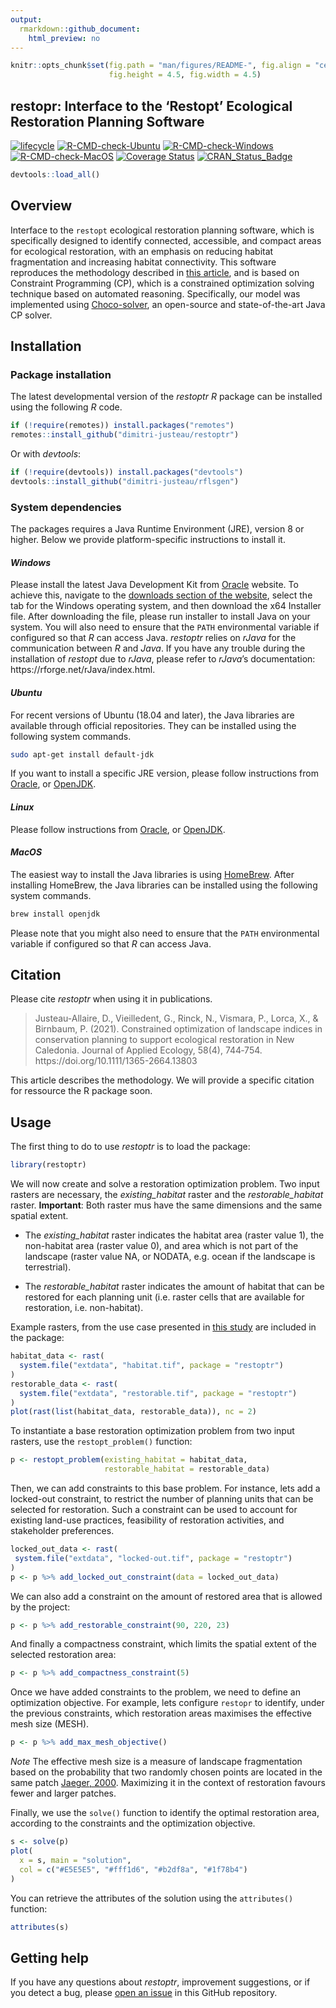 ```yaml
---
output:
  rmarkdown::github_document:
    html_preview: no
---
```


```r
knitr::opts_chunk$set(fig.path = "man/figures/README-", fig.align = "center",
                      fig.height = 4.5, fig.width = 4.5)
```

<!--- README.md is generated from README.Rmd. Please edit that file -->

## restopr: Interface to the 'Restopt' Ecological Restoration Planning Software

[![lifecycle](https://img.shields.io/badge/Lifecycle-experimental-orange.svg)](https://lifecycle.r-lib.org/articles/stages.html)
[![R-CMD-check-Ubuntu](https://img.shields.io/github/workflow/status/dimitri-justeau/restoptr/Ubuntu/master.svg?label=Ubuntu)](https://github.com/dimitri-justeau/restoptr/actions)
[![R-CMD-check-Windows](https://img.shields.io/github/workflow/status/dimitri-justeau/restoptr/Windows/master.svg?label=Windows)](https://github.com/dimitri-justeau/restoptr/actions)
[![R-CMD-check-MacOS](https://img.shields.io/github/workflow/status/dimitri-justeau/restoptr/Mac%20OSX/master.svg?label=MacOS)](https://github.com/dimitri-justeau/restoptr/actions)
[![Coverage Status](https://codecov.io/github/dimitri-justeau/restoptr/coverage.svg?branch=master)](https://app.codecov.io/gh/dimitri-justeau/restoptr)
[![CRAN_Status_Badge](http://www.r-pkg.org/badges/version/restoptr)](https://github.com/dimitri-justeau/restoptr)

```r
devtools::load_all()
```

## Overview

Interface to the `restopt` ecological restoration planning software, which is specifically designed to identify connected, accessible, and compact areas for ecological restoration, with an emphasis on reducing habitat fragmentation and increasing habitat connectivity. This software reproduces the methodology described in [this article](https://besjournals.onlinelibrary.wiley.com/doi/full/10.1111/1365-2664.13803), and is based on Constraint Programming (CP), which is a constrained optimization solving technique based on automated reasoning. Specifically, our model was implemented using [Choco-solver](https://choco-solver.org/), an open-source and state-of-the-art Java CP solver.

## Installation

### Package installation

The latest developmental version of the _restoptr R_ package can be installed using the following _R_ code.

```r
if (!require(remotes)) install.packages("remotes")
remotes::install_github("dimitri-justeau/restoptr")
```

Or with _devtools_:

```r
if (!require(devtools)) install.packages("devtools")
devtools::install_github("dimitri-justeau/rflsgen")
```


### System dependencies

The packages requires a Java Runtime Environment (JRE), version 8 or higher. Below we provide platform-specific instructions to install it.

#### _Windows_

Please install the latest Java Development Kit from [Oracle](www.oracle.com) website. To achieve this, navigate to the [downloads section of the website](https://www.oracle.com/java/technologies/javase-downloads.html), select the tab for the Windows operating system, and then download the x64 Installer file. After downloading the file, please run installer to install Java on your system. You will also need to ensure that the `PATH` environmental variable if configured so that _R_ can access Java. _restoptr_ relies on _rJava_ for the communication between _R_ and _Java_. If you have any trouble during the installation of _restopt_ due to _rJava_, please refer to _rJava_'s documentation: https://rforge.net/rJava/index.html.

#### _Ubuntu_

For recent versions of Ubuntu (18.04 and later), the Java libraries are available through official repositories. They can be installed using the following system commands.

```bash
sudo apt-get install default-jdk
```

If you want to install a specific JRE version, please follow instructions from [Oracle](https://www.oracle.com/java/technologies/javase-downloads.html), or [OpenJDK](https://openjdk.java.net/install/).

#### _Linux_

Please follow instructions from [Oracle](https://www.oracle.com/java/technologies/javase-downloads.html), or [OpenJDK](https://openjdk.java.net/install/).

#### _MacOS_

The easiest way to install the Java libraries is using [HomeBrew](https://brew.sh/). After installing HomeBrew, the Java libraries can be installed using the following system commands.

```bash
brew install openjdk
```

Please note that you might also need to ensure that the `PATH` environmental variable if configured so that _R_ can access Java.

## Citation

Please cite _restoptr_ when using it in publications.

> Justeau-Allaire, D., Vieilledent, G., Rinck, N., Vismara, P., Lorca, X., & Birnbaum, P. (2021). Constrained optimization of landscape indices in conservation planning to support ecological restoration in New Caledonia. Journal of Applied Ecology, 58(4), 744‑754. https://doi.org/10.1111/1365-2664.13803

This article describes the methodology. We will provide a specific citation for ressource the R package soon.

## Usage

The first thing to do to use _restoptr_ is to load the package:

```r
library(restoptr)
```

We will now create and solve a restoration optimization problem. Two input
rasters are necessary, the *existing_habitat* raster and the *restorable_habitat*
raster. **Important**: Both raster mus have the same dimensions and the same
spatial extent.

- The *existing_habitat* raster indicates the habitat area (raster value 1),
  the non-habitat area (raster value 0), and area which is not part of the
  landscape (raster value NA, or NODATA, e.g. ocean if the landscape is
  terrestrial).
  
- The *restorable_habitat* raster indicates the amount of habitat that can be
  restored for each planning unit (i.e. raster cells that are available for 
  restoration, i.e. non-habitat).
  
Example rasters, from the use case presented in [this study](https://besjournals.onlinelibrary.wiley.com/doi/full/10.1111/1365-2664.13803)
are included in the package:

```r
habitat_data <- rast(
  system.file("extdata", "habitat.tif", package = "restoptr")
)
restorable_data <- rast(
  system.file("extdata", "restorable.tif", package = "restoptr")
)
plot(rast(list(habitat_data, restorable_data)), nc = 2)
```

To instantiate a base restoration optimization problem from two input rasters,
use the `restopt_problem()` function:

```r
p <- restopt_problem(existing_habitat = habitat_data, 
                     restorable_habitat = restorable_data) 
```

Then, we can add constraints to this base problem. For instance, lets add a
locked-out constraint, to restrict the number of planning units that can be
selected for restoration. Such a constraint can be used to account for existing
land-use practices, feasibility of restoration activities, and stakeholder 
preferences.

```r
locked_out_data <- rast(
 system.file("extdata", "locked-out.tif", package = "restoptr")
)
p <- p %>% add_locked_out_constraint(data = locked_out_data)
```

We can also add a constraint on the amount of restored area that is allowed by the
project:

```r
p <- p %>% add_restorable_constraint(90, 220, 23)
```

And finally a compactness constraint, which limits the spatial extent of the
selected restoration area:

```r
p <- p %>% add_compactness_constraint(5)
```

Once we have added constraints to the problem, we need to define an optimization
objective. For example, lets configure `restopr` to identify, under the previous
constraints, which restoration areas maximises the effective mesh size (MESH).

```r
p <- p %>% add_max_mesh_objective()
```

*Note* The effective mesh size is a measure of landscape fragmentation based on
the probability that two randomly chosen points are located in the same patch
[Jaeger, 2000](https://doi.org/10.1023/A:1008129329289). Maximizing it in the context of restoration favours fewer and 
larger patches.

Finally, we use the `solve()` function to identify the optimal restoration area,
according to the constraints and the optimization objective.

```r
s <- solve(p)
plot(
  x = s, main = "solution",
  col = c("#E5E5E5", "#fff1d6", "#b2df8a", "#1f78b4")
)
```

You can retrieve the attributes of the solution using the `attributes()` function:

```r
attributes(s)
```

## Getting help

If you have any questions about _restoptr_, improvement suggestions, or if you detect a bug, please [open an issue](https://github.com/dimitri-justeau/restoptr/issues/new/choose) in this GitHub repository.
